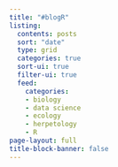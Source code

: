```yaml
---
title: "#blogR"
listing:
  contents: posts
  sort: "date"
  type: grid
  categories: true
  sort-ui: true
  filter-ui: true
  feed: 
    categories:
    - biology
    - data science
    - ecology
    - herpetology
    - R
page-layout: full
title-block-banner: false
---
```



